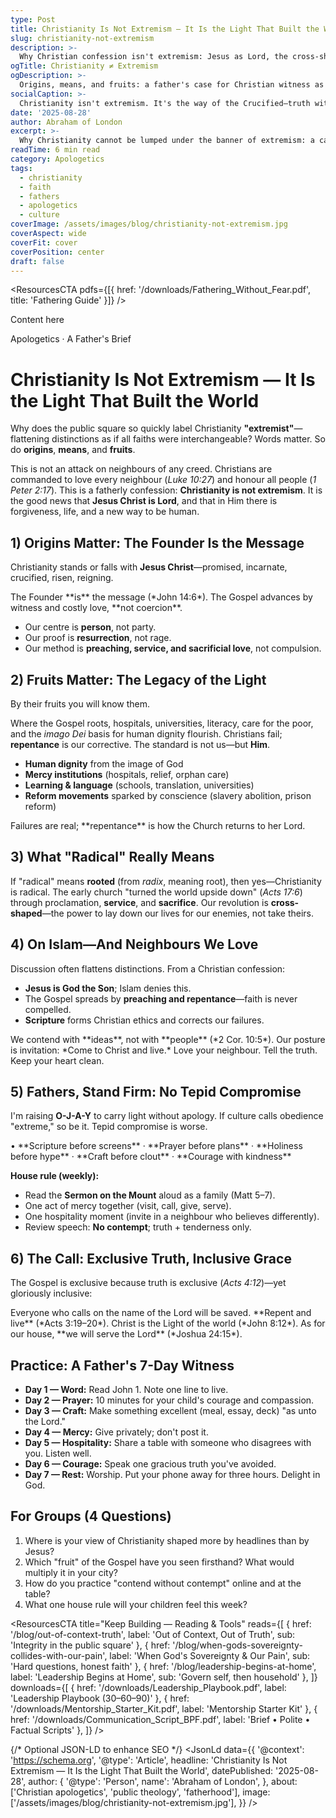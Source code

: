 ```yaml
---
type: Post
title: Christianity Is Not Extremism — It Is the Light That Built the World
slug: christianity-not-extremism
description: >-
  Why Christian confession isn't extremism: Jesus as Lord, the cross-shaped means of change, and the historic fruits of the Gospel—written as a father's charge to walk in light with courage and kindness.
ogTitle: Christianity ≠ Extremism
ogDescription: >-
  Origins, means, and fruits: a father's case for Christian witness as light, not extremism.
socialCaption: >-
  Christianity isn't extremism. It's the way of the Crucified—truth with tenderness, power through service, light for every neighbour. #JesusIsLord #Apologetics #Fatherhood
date: '2025-08-28'
author: Abraham of London
excerpt: >-
  Why Christianity cannot be lumped under the banner of extremism: a call for fathers to stand as light and salt in an age that mislabels truth.
readTime: 6 min read
category: Apologetics
tags:
  - christianity
  - faith
  - fathers
  - apologetics
  - culture
coverImage: /assets/images/blog/christianity-not-extremism.jpg
coverAspect: wide
coverFit: cover
coverPosition: center
draft: false
---
```


<ResourcesCTA
  pdfs={[{ href: '/downloads/Fathering_Without_Fear.pdf', title: 'Fathering Guide' }]}
/>

<BrandFrame title="Legacy Tips" subtitle="Key Advice">
  Content here
</BrandFrame>

<HeroEyebrow>Apologetics · A Father's Brief</HeroEyebrow>

# Christianity Is Not Extremism — It Is the Light That Built the World

Why does the public square so quickly label Christianity **"extremist"**—flattening distinctions as if all faiths were interchangeable? Words matter. So do **origins**, **means**, and **fruits**.

This is not an attack on neighbours of any creed. Christians are commanded to love every neighbour (*Luke 10:27*) and honour all people (*1 Peter 2:17*). This is a fatherly confession: **Christianity is not extremism**. It is the good news that **Jesus Christ is Lord**, and that in Him there is forgiveness, life, and a new way to be human.

<Rule />

## 1) Origins Matter: The Founder Is the Message

Christianity stands or falls with **Jesus Christ**—promised, incarnate, crucified, risen, reigning.

<PullLine>
  The Founder **is** the message (*John 14:6*). The Gospel advances by witness and costly love, **not coercion**.
</PullLine>

- Our centre is **person**, not party.
- Our proof is **resurrection**, not rage.
- Our method is **preaching, service, and sacrificial love**, not compulsion.

<Rule />

## 2) Fruits Matter: The Legacy of the Light

<Verse cite="Matthew 7:16">
  By their fruits you will know them.
</Verse>

Where the Gospel roots, hospitals, universities, literacy, care for the poor, and the *imago Dei* basis for human dignity flourish. Christians fail; **repentance** is our corrective. The standard is not us—but **Him**.

- **Human dignity** from the image of God
- **Mercy institutions** (hospitals, relief, orphan care)
- **Learning & language** (schools, translation, universities)
- **Reform movements** sparked by conscience (slavery abolition, prison reform)

<Caption>Failures are real; **repentance** is how the Church returns to her Lord.</Caption>

<Rule />

## 3) What "Radical" Really Means

If "radical" means **rooted** (from *radix*, meaning root), then yes—Christianity is radical. The early church "turned the world upside down" (*Acts 17:6*) through proclamation, **service**, and **sacrifice**. Our revolution is **cross-shaped**—the power to lay down our lives for our enemies, not take theirs.

<Rule />

## 4) On Islam—And Neighbours We Love

Discussion often flattens distinctions. From a Christian confession:

- **Jesus is God the Son**; Islam denies this.
- The Gospel spreads by **preaching and repentance**—faith is never compelled.
- **Scripture** forms Christian ethics and corrects our failures.

<Note tone="key" title="Contend without contempt">
  We contend with **ideas**, not with **people** (*2 Cor. 10:5*). Our posture is invitation: *Come to Christ and live.* Love your neighbour. Tell the truth. Keep your heart clean.
</Note>

<Rule />

## 5) Fathers, Stand Firm: No Tepid Compromise

I'm raising **O-J-A-Y** to carry light without apology. If culture calls obedience "extreme," so be it. Tepid compromise is worse.

<PullLine subtle>
  • **Scripture before screens** · **Prayer before plans** · **Holiness before hype** · **Craft before clout** · **Courage with kindness**
</PullLine>

**House rule (weekly):**

- Read the **Sermon on the Mount** aloud as a family (Matt 5–7).
- One act of mercy together (visit, call, give, serve).
- One hospitality moment (invite in a neighbour who believes differently).
- Review speech: **No contempt**; truth + tenderness only.

<Rule />

## 6) The Call: Exclusive Truth, Inclusive Grace

The Gospel is exclusive because truth is exclusive (*Acts 4:12*)—yet gloriously inclusive:

<Verse cite="Romans 10:13">
  Everyone who calls on the name of the Lord will be saved.
</Verse>

<PullLine>
  **Repent and live** (*Acts 3:19–20*). Christ is the Light of the world (*John 8:12*). As for our house, **we will serve the Lord** (*Joshua 24:15*).
</PullLine>

<Rule />

## Practice: A Father's 7-Day Witness

- **Day 1 — Word:** Read John 1. Note one line to live.
- **Day 2 — Prayer:** 10 minutes for your child's courage and compassion.
- **Day 3 — Craft:** Make something excellent (meal, essay, deck) "as unto the Lord."
- **Day 4 — Mercy:** Give privately; don't post it.
- **Day 5 — Hospitality:** Share a table with someone who disagrees with you. Listen well.
- **Day 6 — Courage:** Speak one gracious truth you've avoided.
- **Day 7 — Rest:** Worship. Put your phone away for three hours. Delight in God.

<Rule />

## For Groups (4 Questions)

1.  Where is your view of Christianity shaped more by headlines than by Jesus?
2.  Which "fruit" of the Gospel have you seen firsthand? What would multiply it in your city?
3.  How do you practice "contend without contempt" online and at the table?
4.  What one house rule will your children feel this week?

<ResourcesCTA
  title="Keep Building — Reading & Tools"
  reads={[
    { href: '/blog/out-of-context-truth', label: 'Out of Context, Out of Truth', sub: 'Integrity in the public square' },
    { href: '/blog/when-gods-sovereignty-collides-with-our-pain', label: 'When God's Sovereignty & Our Pain', sub: 'Hard questions, honest faith' },
    { href: '/blog/leadership-begins-at-home', label: 'Leadership Begins at Home', sub: 'Govern self, then household' },
  ]}
  downloads={[
    { href: '/downloads/Leadership_Playbook.pdf', label: 'Leadership Playbook (30–60–90)' },
    { href: '/downloads/Mentorship_Starter_Kit.pdf', label: 'Mentorship Starter Kit' },
    { href: '/downloads/Communication_Script_BPF.pdf', label: 'Brief • Polite • Factual Scripts' },
  ]}
/>

<ShareRow
  text="Christianity isn't extremism. It's the cross-shaped way of truth and tenderness that built hospitals, schools, and hope. Walk in the light."
  hashtags="Apologetics,Fatherhood,JesusIsLord,Culture"
/>

{/* Optional JSON-LD to enhance SEO */}
<JsonLd
  data={{
    '@context': 'https://schema.org',
    '@type': 'Article',
    headline: 'Christianity Is Not Extremism — It Is the Light That Built the World',
    datePublished: '2025-08-28',
    author: {
      '@type': 'Person',
      name': 'Abraham of London',
    },
    about: ['Christian apologetics', 'public theology', 'fatherhood'],
    image: ['/assets/images/blog/christianity-not-extremism.jpg'],
  }}
/>